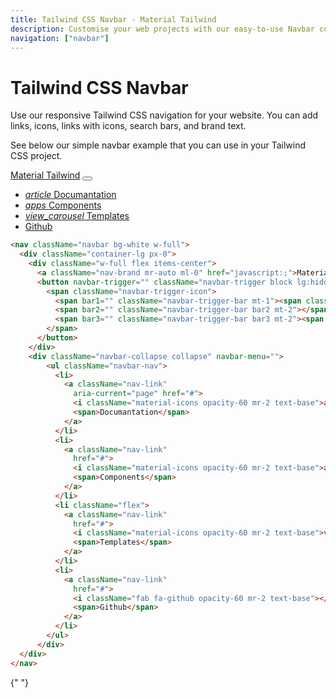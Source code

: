 ```yaml
---
title: Tailwind CSS Navbar - Material Tailwind
description: Customise your web projects with our easy-to-use Navbar component for Tailwind CSS using Material Design guidelines.
navigation: ["navbar"]
---
```


# Tailwind CSS Navbar

Use our responsive Tailwind CSS navigation for your website. You can add links, icons, links with icons, search bars, and brand text.

See below our simple navbar example that you can use in your Tailwind CSS project.
<br/>
<ComponentCard id="navbar">
<nav className="navbar bg-white w-full">
  <div className="container-lg px-0">
    <div className="w-full flex items-center">
      <a className="nav-brand mr-auto ml-0" href="javascript:;">Material Tailwind</a>
      <button navbar-trigger="true" className="navbar-trigger block lg:hidden ml-auto mr-0 mb-0" type="button" aria-expanded="false" aria-label="Toggle navigation">
        <span className="navbar-trigger-icon">
          <span bar1="" className="navbar-trigger-bar mt-1"><span className="hidden rotate-45 origin-[10%_10%]"></span></span>
          <span bar2="" className="navbar-trigger-bar bar2 mt-2"></span>
          <span bar3="" className="navbar-trigger-bar bar3 mt-2"><span className="hidden -rotate-45 origin-[10%_90%] mt-[0.1875rem] mt-[0.4375rem]"></span></span>
        </span>
      </button>
    </div>
    <div className="navbar-collapse collapse" navbar-menu="">
        <ul className="navbar-nav">
          <li>
            <a className="nav-link"
              aria-current="page" href="#">
              <i className="material-icons opacity-60 mr-2 text-base">article</i>
              <span>Documantation</span>
            </a>
          </li>
          <li>
            <a className="nav-link"
              href="#">
              <i className="material-icons opacity-60 mr-2 text-base">apps</i>
              <span>Components</span>
            </a>
          </li>
          <li className="flex">
            <a className="nav-link"
              href="#">
              <i className="material-icons opacity-60 mr-2 text-base">view_carousel</i>
              <span>Templates</span>
            </a>
          </li>
          <li>
            <a className="nav-link"
              href="#">
              <i className="fab fa-github opacity-60 mr-2 text-base"></i>
              <span>Github</span>
            </a>
          </li>
        </ul>
      </div>
  </div>
</nav>
</ComponentCard>

```html showLineNumbers
<nav className="navbar bg-white w-full">
  <div className="container-lg px-0">
    <div className="w-full flex items-center">
      <a className="nav-brand mr-auto ml-0" href="javascript:;">Material Tailwind</a>
      <button navbar-trigger="" className="navbar-trigger block lg:hidden ml-auto mr-0 mb-0" type="button" aria-controls="navigation" aria-expanded="false" aria-label="Toggle navigation">
        <span className="navbar-trigger-icon">
          <span bar1="" className="navbar-trigger-bar mt-1"><span className="hidden rotate-45 origin-[10%_10%]"></span></span>
          <span bar2="" className="navbar-trigger-bar bar2 mt-2"></span>
          <span bar3="" className="navbar-trigger-bar bar3 mt-2"><span className="hidden -rotate-45 origin-[10%_90%] mt-[0.1875rem] mt-[0.4375rem]"></span></span>
        </span>
      </button>
    </div>
    <div className="navbar-collapse collapse" navbar-menu="">
        <ul className="navbar-nav">
          <li>
            <a className="nav-link"
              aria-current="page" href="#">
              <i className="material-icons opacity-60 mr-2 text-base">article</i>
              <span>Documantation</span>
            </a>
          </li>
          <li>
            <a className="nav-link"
              href="#">
              <i className="material-icons opacity-60 mr-2 text-base">apps</i>
              <span>Components</span>
            </a>
          </li>
          <li className="flex">
            <a className="nav-link"
              href="#">
              <i className="material-icons opacity-60 mr-2 text-base">view_carousel</i>
              <span>Templates</span>
            </a>
          </li>
          <li>
            <a className="nav-link"
              href="#">
              <i className="fab fa-github opacity-60 mr-2 text-base"></i>
              <span>Github</span>
            </a>
          </li>
        </ul>
      </div>
  </div>
</nav>
```

{" "}
<br />
<br />